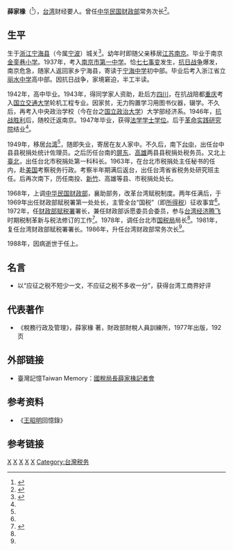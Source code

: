'''薛家椽'''（{{bd|1923年||1988年}}<ref name="薛家椽1">{{cite web|url=http://www.zjda.gov.cn/dadb/tszt/mrcd/201209/t20120912_157899.htm|title=薛家椽|publisher=浙江历史名人辞典|deadurl=yes|archiveurl=https://web.archive.org/web/20140606231802/http://www.zjda.gov.cn/dadb/tszt/mrcd/201209/t20120912_157899.htm|archivedate=2014年6月6日|df=}}</ref>），[[台湾|台湾]]财经要人。曾任[[中华民国财政部|中华民国财政部]]常务次长<ref >{{cite web |url=http://www.mof.gov.tw/museum/ct.asp?xItem=3482&ctNode=63&mp=1 |title=薛家椽 |publisher=財政部財政史料陳列室 |date=2014-05-21|access-date=2014-06-05 |archive-url=https://web.archive.org/web/20140606232453/http://www.mof.gov.tw/museum/ct.asp?xItem=3482&ctNode=63&mp=1 |archive-date=2014-06-06 |dead-url=yes }}</ref>。

==生平==
生于[[浙江|浙江]][[宁海县|宁海县]]（今属[[宁波|宁波]]）城关<ref name="薛家椽">{{cite web |url=http://search.huaxia.com/s.jsp?iDocId=506401 |title=薛家椽（1923—） |publisher=华夏经纬网 |deadurl=yes |archiveurl=https://web.archive.org/web/20140607005435/http://search.huaxia.com/s.jsp?iDocId=506401 |archivedate=2014-06-07 }}</ref>。幼年时即随父亲移居[[江苏|江苏]][[南京|南京]]。毕业于南京[[金銮巷小学|金銮巷小学]]。1937年，考入[[南京市第一中学|南京市第一中学]]。恰[[七七事变|七七事变]]发生，[[抗日战争|抗日战争]]爆发，南京危急，随家人返回家乡宁海县，寄读于[[宁海中学|宁海中学]]初中部。毕业后考入浙江省立[[丽水中学|丽水中学]]高中部。因抗日战争，家境窘迫，半工半读。

1942年，高中毕业。1943年，得同学家人资助，赴后方[[四川|四川]]，在抗战陪都[[重庆|重庆]]考入[[国立交通大学|国立交通大学]]轮机工程专业。因家贫，无力购置学习用图书仪器，辍学。不久后，再考入中央政治学校（今在台之[[国立政治大学|国立政治大学]]）大学部经济系。1946年，[[日本战败|抗战胜利]]后，随校迁返南京。1947年毕业，获得[[法学|法学]][[学士学位|学士学位]]。后于[[革命实践研究院|革命实践研究院]]结业<ref name="薛家椽"/>。

1949年，移居[[台湾|台湾]]<ref name="薛家椽1"/>，随即失业，寄居在友人家中。不久后，南下[[臺中縣|台中]]，出任台中县县税捐处统计佐理员。之后历任台南的[[屏東縣|屏东]]、[[高雄縣|高雄]]两县县税捐处税务员。又北上[[臺北市|臺北]]，出任台北市税捐处第一科科长。1963年，在台北市税捐处主任秘书的任内，赴[[美国|美国]]考察税务行政。考察半年期满后返台，出任台湾省省税务处研究班主任。后再次南下，历任南投、[[新竹縣|新竹]]、高雄等县、市税捐处处长。

1968年，上调[[中华民国财政部|中华民国财政部]]，襄助部务，改革台湾赋税制度。两年任满后，于1969年出任财政部赋税署第一处处长，主管全台“国税”（即[[所得税|所得税]]）征收事宜<ref name="薛家椽"/>。1972年，任[[财政部赋税署|财政部赋税署]]署长，兼任财政部诉愿委员会委员，参与[[台湾经济腾飞|台湾经济腾飞]]时期税制革新与税法修订的工作<ref >{{cite journal |author=劉慰和 |title=薛家椽談加值稅改進之道 |journal=會計研究月刊 |volume=15期 |issue=12 |pages=25-28 |year=1986 |url=http://lawdata.com.tw/tw/detail.aspx?no=146040 |access-date=2014-06-05 |archive-date=2014-06-07 |archive-url=https://web.archive.org/web/20140607002021/http://lawdata.com.tw/tw/detail.aspx?no=146040 |dead-url=no }}</ref>。1978年，调任台北市[[国税局|国税局]]局长<ref name="薛家椽"/>。1981年，复任台湾财政部赋税署署长。1986年，升任台湾财政部常务次长<ref name="薛家椽"/>。

1988年，因病逝世于任上。

==名言==
* 以“应征之税不短少一文，不应征之税不多收一分”，获得台湾工商界好评

==代表著作==
* 《稅務行政及管理》，薛家椽 著，財政部財稅人員訓練所，1977年出版，192页

==外部链接==
* 臺灣記憶Taiwan Memory：[http://memory.ncl.edu.tw/tm_cgi/hypage.cgi?HYPAGE=toolbox_vnews_detail.hpg&subject_name=&subject_url=&project_id=news&dtd_id=8&xml_id=0000218499 國稅局長薛家椽記者會] {{Wayback|url=http://memory.ncl.edu.tw/tm_cgi/hypage.cgi?HYPAGE=toolbox_vnews_detail.hpg&subject_name=&subject_url=&project_id=news&dtd_id=8&xml_id=0000218499 |date=20140607000402 }}

==参考资料==
* 《[[王昭明|王昭明]]回憶錄》

==参考链接==
{{reflist|2}}

[[Category:宁海人|X]]
[[Category:国立交通大学大陸時期校友|X]]
[[Category:中华民国财政部次长|X]]
[[Category:国立政治大学大陸時期校友|X]]
[[Category:台湾战后宁波移民|X]]

[[Category:台灣税务|Category:台灣税务]]